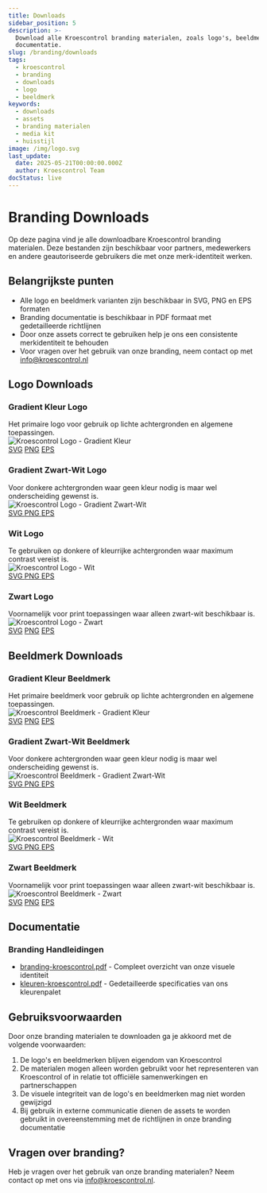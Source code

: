 ```yaml
---
title: Downloads
sidebar_position: 5
description: >-
  Download alle Kroescontrol branding materialen, zoals logo's, beeldmerken en
  documentatie.
slug: /branding/downloads
tags:
  - kroescontrol
  - branding
  - downloads
  - logo
  - beeldmerk
keywords:
  - downloads
  - assets
  - branding materialen
  - media kit
  - huisstijl
image: /img/logo.svg
last_update:
  date: 2025-05-21T00:00:00.000Z
  author: Kroescontrol Team
docStatus: live
---
```


# Branding Downloads

Op deze pagina vind je alle downloadbare Kroescontrol branding materialen. Deze bestanden zijn beschikbaar voor partners, medewerkers en andere geautoriseerde gebruikers die met onze merk-identiteit werken.

## Belangrijkste punten

- Alle logo en beeldmerk varianten zijn beschikbaar in SVG, PNG en EPS formaten
- Branding documentatie is beschikbaar in PDF formaat met gedetailleerde richtlijnen
- Door onze assets correct te gebruiken help je ons een consistente merkidentiteit te behouden
- Voor vragen over het gebruik van onze branding, neem contact op met info@kroescontrol.nl

## Logo Downloads

<div style={{display: 'flex', flexWrap: 'wrap', gap: '20px', marginBottom: '30px'}}>
  <div style={{flex: '1 1 280px', minWidth: '280px'}}>
    <div style={{minHeight: '60px', display: 'flex', flexDirection: 'column', justifyContent: 'center'}}>
      <h3>Gradient Kleur Logo</h3>
      <div style={{fontSize: '0.9em', textAlign: 'center', margin: '8px 0 0 0'}}>Het primaire logo voor gebruik op lichte achtergronden en algemene toepassingen.</div>
    </div>
    <div style={{backgroundColor: 'white', padding: '20px', borderRadius: '5px', border: '1px solid #eee', height: '120px', display: 'flex', alignItems: 'center', justifyContent: 'center', marginBottom: '15px'}}>
      <img src="/public/branding/logo/png/kc-logo-gradientkleur.png" alt="Kroescontrol Logo - Gradient Kleur" style={{maxWidth: '200px', width: '100%'}} />
    </div>
    <div style={{display: 'flex', flexWrap: 'wrap', gap: '10px'}}>
      <a href="/public/branding/logo/svg/kc-logo-gradientkleur.svg" style={{flex: '1', textAlign: 'center', padding: '8px', backgroundColor: '#f5f5f5', borderRadius: '4px', textDecoration: 'none', fontSize: '0.9em'}}>SVG</a>
      <a href="/public/branding/logo/png/kc-logo-gradientkleur.png" style={{flex: '1', textAlign: 'center', padding: '8px', backgroundColor: '#f5f5f5', borderRadius: '4px', textDecoration: 'none', fontSize: '0.9em'}}>PNG</a>
      <a href="/public/branding/logo/eps/kc-logo-gradientkleur.eps" style={{flex: '1', textAlign: 'center', padding: '8px', backgroundColor: '#f5f5f5', borderRadius: '4px', textDecoration: 'none', fontSize: '0.9em'}}>EPS</a>
    </div>
  </div>

<div style={{ flex: '1 1 280px', minWidth: '280px' }}>
  <div
    style={{
      minHeight: '60px',
      display: 'flex',
      flexDirection: 'column',
      justifyContent: 'center',
    }}
  >
    <h3>Gradient Zwart-Wit Logo</h3>
    <span>
      Voor donkere achtergronden waar geen kleur nodig is maar wel
      onderscheiding gewenst is.
    </span>
  </div>
  <div
    style={{
      backgroundColor: 'rgb(51, 51, 51)',
      padding: '20px',
      borderRadius: '5px',
      height: '120px',
      display: 'flex',
      alignItems: 'center',
      justifyContent: 'center',
      marginBottom: '15px',
    }}
  >
    <img
      src='/public/branding/logo/png/kc-logo-gradientbw.png'
      alt='Kroescontrol Logo - Gradient Zwart-Wit'
      style={{ maxWidth: '200px', width: '100%' }}
    />
  </div>
  <div style={{ display: 'flex', flexWrap: 'wrap', gap: '10px' }}>
    <a
      href='/public/branding/logo/svg/kc-logo-gradientbw.svg'
      style={{
        flex: '1',
        textAlign: 'center',
        padding: '8px',
        backgroundColor: '#f5f5f5',
        borderRadius: '4px',
        textDecoration: 'none',
        fontSize: '0.9em',
      }}
    >
      SVG
    </a>
    <a
      href='/public/branding/logo/png/kc-logo-gradientbw.png'
      style={{
        flex: '1',
        textAlign: 'center',
        padding: '8px',
        backgroundColor: '#f5f5f5',
        borderRadius: '4px',
        textDecoration: 'none',
        fontSize: '0.9em',
      }}
    >
      PNG
    </a>
    <a
      href='/public/branding/logo/eps/kc-logo-gradientbw.eps'
      style={{
        flex: '1',
        textAlign: 'center',
        padding: '8px',
        backgroundColor: '#f5f5f5',
        borderRadius: '4px',
        textDecoration: 'none',
        fontSize: '0.9em',
      }}
    >
      EPS
    </a>
  </div>
</div>

<div style={{ flex: '1 1 280px', minWidth: '280px' }}>
  <div
    style={{
      minHeight: '60px',
      display: 'flex',
      flexDirection: 'column',
      justifyContent: 'center',
    }}
  >
    <h3>Wit Logo</h3>
    <div>
      Te gebruiken op donkere of kleurrijke achtergronden waar maximum contrast
      vereist is.
    </div>
  </div>
  <div
    style={{
      backgroundColor: '#333',
      padding: '20px',
      borderRadius: '5px',
      height: '120px',
      display: 'flex',
      alignItems: 'center',
      justifyContent: 'center',
      marginBottom: '15px',
    }}
  >
    <img
      src='/public/branding/logo/png/kc-logo-wit.png'
      alt='Kroescontrol Logo - Wit'
      style={{ maxWidth: '200px', width: '100%' }}
    />
  </div>
  <div style={{ display: 'flex', flexWrap: 'wrap', gap: '10px' }}>
    <a
      href='/public/branding/logo/svg/kc-logo-wit.svg'
      style={{
        flex: '1',
        textAlign: 'center',
        padding: '8px',
        backgroundColor: '#f5f5f5',
        borderRadius: '4px',
        textDecoration: 'none',
        fontSize: '0.9em',
      }}
    >
      SVG
    </a>
    <a
      href='/public/branding/logo/png/kc-logo-wit.png'
      style={{
        flex: '1',
        textAlign: 'center',
        padding: '8px',
        backgroundColor: '#f5f5f5',
        borderRadius: '4px',
        textDecoration: 'none',
        fontSize: '0.9em',
      }}
    >
      PNG
    </a>
    <a
      href='/public/branding/logo/eps/kc-logo-wit.eps'
      style={{
        flex: '1',
        textAlign: 'center',
        padding: '8px',
        backgroundColor: '#f5f5f5',
        borderRadius: '4px',
        textDecoration: 'none',
        fontSize: '0.9em',
      }}
    >
      EPS
    </a>
  </div>
</div>

  <div style={{flex: '1 1 280px', minWidth: '280px'}}>
    <div style={{minHeight: '60px', display: 'flex', flexDirection: 'column', justifyContent: 'center'}}>
      <h3>Zwart Logo</h3>
      <div>Voornamelijk voor print toepassingen waar alleen zwart-wit beschikbaar is.</div>
    </div>
    <div style={{backgroundColor: 'white', padding: '20px', borderRadius: '5px', border: '1px solid #eee', height: '120px', display: 'flex', alignItems: 'center', justifyContent: 'center', marginBottom: '15px'}}>
      <img src="/public/branding/logo/png/kc-logo-zwart.png" alt="Kroescontrol Logo - Zwart" style={{maxWidth: '200px', width: '100%'}} />
    </div>
    <div style={{display: 'flex', flexWrap: 'wrap', gap: '10px'}}>
      <a href="/public/branding/logo/svg/kc-logo-zwart.svg" style={{flex: '1', textAlign: 'center', padding: '8px', backgroundColor: '#f5f5f5', borderRadius: '4px', textDecoration: 'none', fontSize: '0.9em'}}>SVG</a>
      <a href="/public/branding/logo/png/kc-logo-zwart.png" style={{flex: '1', textAlign: 'center', padding: '8px', backgroundColor: '#f5f5f5', borderRadius: '4px', textDecoration: 'none', fontSize: '0.9em'}}>PNG</a>
      <a href="/public/branding/logo/eps/kc-logo-zwart.eps" style={{flex: '1', textAlign: 'center', padding: '8px', backgroundColor: '#f5f5f5', borderRadius: '4px', textDecoration: 'none', fontSize: '0.9em'}}>EPS</a>
    </div>
  </div>
</div>

## Beeldmerk Downloads

<div style={{display: 'flex', flexWrap: 'wrap', gap: '20px', marginBottom: '30px'}}>
  <div style={{flex: '1 1 280px', minWidth: '280px'}}>
    <div style={{minHeight: '60px', display: 'flex', flexDirection: 'column', justifyContent: 'center'}}>
      <h3>Gradient Kleur Beeldmerk</h3>
      <span>Het primaire beeldmerk voor gebruik op lichte achtergronden en algemene toepassingen.</span>
    </div>
    <div style={{backgroundColor: 'white', padding: '20px', borderRadius: '5px', border: '1px solid #eee', height: '120px', display: 'flex', alignItems: 'center', justifyContent: 'center', marginBottom: '15px'}}>
      <img src="/public/branding/beeldmerk/png/kc-beeldmerk-gradientkleur.png" alt="Kroescontrol Beeldmerk - Gradient Kleur" style={{maxWidth: '80px', width: '100%'}} />
    </div>
    <div style={{display: 'flex', flexWrap: 'wrap', gap: '10px'}}>
      <a href="/public/branding/beeldmerk/svg/kc-beeldmerk-gradientkleur.svg" style={{flex: '1', textAlign: 'center', padding: '8px', backgroundColor: '#f5f5f5', borderRadius: '4px', textDecoration: 'none', fontSize: '0.9em'}}>SVG</a>
      <a href="/public/branding/beeldmerk/png/kc-beeldmerk-gradientkleur.png" style={{flex: '1', textAlign: 'center', padding: '8px', backgroundColor: '#f5f5f5', borderRadius: '4px', textDecoration: 'none', fontSize: '0.9em'}}>PNG</a>
      <a href="/public/branding/beeldmerk/eps/kc-beeldmerk-gradientkleur.eps" style={{flex: '1', textAlign: 'center', padding: '8px', backgroundColor: '#f5f5f5', borderRadius: '4px', textDecoration: 'none', fontSize: '0.9em'}}>EPS</a>
    </div>
  </div>

<div style={{ flex: '1 1 280px', minWidth: '280px' }}>
  <div
    style={{
      minHeight: '60px',
      display: 'flex',
      flexDirection: 'column',
      justifyContent: 'center',
    }}
  >
    <h3>Gradient Zwart-Wit Beeldmerk</h3>
    <div>
      Voor donkere achtergronden waar geen kleur nodig is maar wel
      onderscheiding gewenst is.
    </div>
  </div>
  <div
    style={{
      backgroundColor: 'rgb(51, 51, 51)',
      padding: '20px',
      borderRadius: '5px',
      height: '120px',
      display: 'flex',
      alignItems: 'center',
      justifyContent: 'center',
      marginBottom: '15px',
    }}
  >
    <img
      src='/public/branding/beeldmerk/png/kc-beeldmerk-gradientbw.png'
      alt='Kroescontrol Beeldmerk - Gradient Zwart-Wit'
      style={{ maxWidth: '80px', width: '100%' }}
    />
  </div>
  <div style={{ display: 'flex', flexWrap: 'wrap', gap: '10px' }}>
    <a
      href='/public/branding/beeldmerk/svg/kc-beeldmerk-gradientbw.svg'
      style={{
        flex: '1',
        textAlign: 'center',
        padding: '8px',
        backgroundColor: '#f5f5f5',
        borderRadius: '4px',
        textDecoration: 'none',
        fontSize: '0.9em',
      }}
    >
      SVG
    </a>
    <a
      href='/public/branding/beeldmerk/png/kc-beeldmerk-gradientbw.png'
      style={{
        flex: '1',
        textAlign: 'center',
        padding: '8px',
        backgroundColor: '#f5f5f5',
        borderRadius: '4px',
        textDecoration: 'none',
        fontSize: '0.9em',
      }}
    >
      PNG
    </a>
    <a
      href='/public/branding/beeldmerk/eps/kc-beeldmerk-gradientbw.eps'
      style={{
        flex: '1',
        textAlign: 'center',
        padding: '8px',
        backgroundColor: '#f5f5f5',
        borderRadius: '4px',
        textDecoration: 'none',
        fontSize: '0.9em',
      }}
    >
      EPS
    </a>
  </div>
</div>

<div style={{ flex: '1 1 280px', minWidth: '280px' }}>
  <div
    style={{
      minHeight: '60px',
      display: 'flex',
      flexDirection: 'column',
      justifyContent: 'center',
    }}
  >
    <h3>Wit Beeldmerk</h3>
    <div>
      Te gebruiken op donkere of kleurrijke achtergronden waar maximum contrast
      vereist is.
    </div>
  </div>
  <div
    style={{
      backgroundColor: '#333',
      padding: '20px',
      borderRadius: '5px',
      height: '120px',
      display: 'flex',
      alignItems: 'center',
      justifyContent: 'center',
      marginBottom: '15px',
    }}
  >
    <img
      src='/public/branding/beeldmerk/png/kc-beeldmerk-wit.png'
      alt='Kroescontrol Beeldmerk - Wit'
      style={{ maxWidth: '80px', width: '100%' }}
    />
  </div>
  <div style={{ display: 'flex', flexWrap: 'wrap', gap: '10px' }}>
    <a
      href='/public/branding/beeldmerk/svg/kc-beeldmerk-wit.svg'
      style={{
        flex: '1',
        textAlign: 'center',
        padding: '8px',
        backgroundColor: '#f5f5f5',
        borderRadius: '4px',
        textDecoration: 'none',
        fontSize: '0.9em',
        color: '#333',
      }}
    >
      SVG
    </a>
    <a
      href='/public/branding/beeldmerk/png/kc-beeldmerk-wit.png'
      style={{
        flex: '1',
        textAlign: 'center',
        padding: '8px',
        backgroundColor: '#f5f5f5',
        borderRadius: '4px',
        textDecoration: 'none',
        fontSize: '0.9em',
        color: '#333',
      }}
    >
      PNG
    </a>
    <a
      href='/public/branding/beeldmerk/eps/kc-beeldmerk-wit.eps'
      style={{
        flex: '1',
        textAlign: 'center',
        padding: '8px',
        backgroundColor: '#f5f5f5',
        borderRadius: '4px',
        textDecoration: 'none',
        fontSize: '0.9em',
        color: '#333',
      }}
    >
      EPS
    </a>
  </div>
</div>

  <div style={{flex: '1 1 280px', minWidth: '280px'}}>
    <div style={{minHeight: '60px', display: 'flex', flexDirection: 'column', justifyContent: 'center'}}>
      <h3>Zwart Beeldmerk</h3>
      <div style={{fontSize: '0.9em', textAlign: 'center', margin: '8px 0 0 0'}}>Voornamelijk voor print toepassingen waar alleen zwart-wit beschikbaar is.</div>
    </div>
    <div style={{backgroundColor: 'white', padding: '20px', borderRadius: '5px', border: '1px solid #eee', height: '120px', display: 'flex', alignItems: 'center', justifyContent: 'center', marginBottom: '15px'}}>
      <img src="/public/branding/beeldmerk/png/kc-beeldmerk-zwart.png" alt="Kroescontrol Beeldmerk - Zwart" style={{maxWidth: '80px', width: '100%'}} />
    </div>
    <div style={{display: 'flex', flexWrap: 'wrap', gap: '10px'}}>
      <a href="/public/branding/beeldmerk/svg/kc-beeldmerk-zwart.svg" style={{flex: '1', textAlign: 'center', padding: '8px', backgroundColor: '#f5f5f5', borderRadius: '4px', textDecoration: 'none', fontSize: '0.9em'}}>SVG</a>
      <a href="/public/branding/beeldmerk/png/kc-beeldmerk-zwart.png" style={{flex: '1', textAlign: 'center', padding: '8px', backgroundColor: '#f5f5f5', borderRadius: '4px', textDecoration: 'none', fontSize: '0.9em'}}>PNG</a>
      <a href="/public/branding/beeldmerk/eps/kc-beeldmerk-zwart.eps" style={{flex: '1', textAlign: 'center', padding: '8px', backgroundColor: '#f5f5f5', borderRadius: '4px', textDecoration: 'none', fontSize: '0.9em'}}>EPS</a>
    </div>
  </div>
</div>

## Documentatie

### Branding Handleidingen

- [branding-kroescontrol.pdf](/branding/branding-kroescontrol.pdf) - Compleet overzicht van onze visuele identiteit
- [kleuren-kroescontrol.pdf](/branding/kleuren-kroescontrol.pdf) - Gedetailleerde specificaties van ons kleurenpalet

## Gebruiksvoorwaarden

Door onze branding materialen te downloaden ga je akkoord met de volgende voorwaarden:

1. De logo's en beeldmerken blijven eigendom van Kroescontrol
2. De materialen mogen alleen worden gebruikt voor het representeren van Kroescontrol of in relatie tot officiële samenwerkingen en partnerschappen
3. De visuele integriteit van de logo's en beeldmerken mag niet worden gewijzigd
4. Bij gebruik in externe communicatie dienen de assets te worden gebruikt in overeenstemming met de richtlijnen in onze branding documentatie

## Vragen over branding?

Heb je vragen over het gebruik van onze branding materialen? Neem contact op met ons via [info@kroescontrol.nl](mailto:info@kroescontrol.nl).

